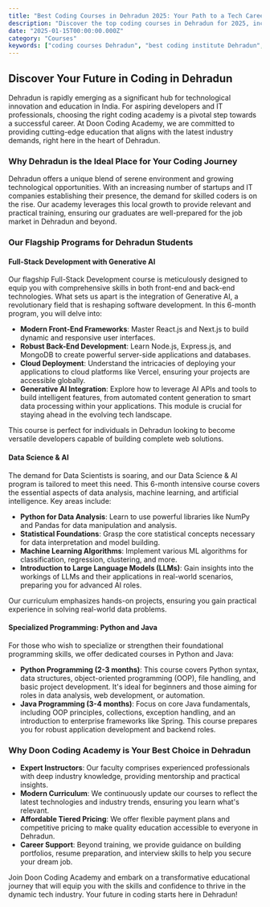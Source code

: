 ```yaml
---
title: "Best Coding Courses in Dehradun 2025: Your Path to a Tech Career"
description: "Discover the top coding courses in Dehradun for 2025, including Full-Stack, Data Science, Python, and Java. Start your tech journey with Doon Coding Academy."
date: "2025-01-15T00:00:00.000Z"
category: "Courses"
keywords: ["coding courses Dehradun", "best coding institute Dehradun", "Full-Stack Dehradun", "Data Science Dehradun", "Python training Dehradun", "Java classes Dehradun", "tech career Dehradun"]
---
```


## Discover Your Future in Coding in Dehradun

Dehradun is rapidly emerging as a significant hub for technological innovation and education in India. For aspiring developers and IT professionals, choosing the right coding academy is a pivotal step towards a successful career. At Doon Coding Academy, we are committed to providing cutting-edge education that aligns with the latest industry demands, right here in the heart of Dehradun.

### Why Dehradun is the Ideal Place for Your Coding Journey

Dehradun offers a unique blend of serene environment and growing technological opportunities. With an increasing number of startups and IT companies establishing their presence, the demand for skilled coders is on the rise. Our academy leverages this local growth to provide relevant and practical training, ensuring our graduates are well-prepared for the job market in Dehradun and beyond.

### Our Flagship Programs for Dehradun Students

#### Full-Stack Development with Generative AI

Our flagship Full-Stack Development course is meticulously designed to equip you with comprehensive skills in both front-end and back-end technologies. What sets us apart is the integration of Generative AI, a revolutionary field that is reshaping software development. In this 6-month program, you will delve into:

*   **Modern Front-End Frameworks**: Master React.js and Next.js to build dynamic and responsive user interfaces.
*   **Robust Back-End Development**: Learn Node.js, Express.js, and MongoDB to create powerful server-side applications and databases.
*   **Cloud Deployment**: Understand the intricacies of deploying your applications to cloud platforms like Vercel, ensuring your projects are accessible globally.
*   **Generative AI Integration**: Explore how to leverage AI APIs and tools to build intelligent features, from automated content generation to smart data processing within your applications. This module is crucial for staying ahead in the evolving tech landscape.

This course is perfect for individuals in Dehradun looking to become versatile developers capable of building complete web solutions.

#### Data Science & AI

The demand for Data Scientists is soaring, and our Data Science & AI program is tailored to meet this need. This 6-month intensive course covers the essential aspects of data analysis, machine learning, and artificial intelligence. Key areas include:

*   **Python for Data Analysis**: Learn to use powerful libraries like NumPy and Pandas for data manipulation and analysis.
*   **Statistical Foundations**: Grasp the core statistical concepts necessary for data interpretation and model building.
*   **Machine Learning Algorithms**: Implement various ML algorithms for classification, regression, clustering, and more.
*   **Introduction to Large Language Models (LLMs)**: Gain insights into the workings of LLMs and their applications in real-world scenarios, preparing you for advanced AI roles.

Our curriculum emphasizes hands-on projects, ensuring you gain practical experience in solving real-world data problems.

#### Specialized Programming: Python and Java

For those who wish to specialize or strengthen their foundational programming skills, we offer dedicated courses in Python and Java:

*   **Python Programming (2-3 months)**: This course covers Python syntax, data structures, object-oriented programming (OOP), file handling, and basic project development. It\'s ideal for beginners and those aiming for roles in data analysis, web development, or automation.
*   **Java Programming (3-4 months)**: Focus on core Java fundamentals, including OOP principles, collections, exception handling, and an introduction to enterprise frameworks like Spring. This course prepares you for robust application development and backend roles.

### Why Doon Coding Academy is Your Best Choice in Dehradun

*   **Expert Instructors**: Our faculty comprises experienced professionals with deep industry knowledge, providing mentorship and practical insights.
*   **Modern Curriculum**: We continuously update our courses to reflect the latest technologies and industry trends, ensuring you learn what\'s relevant.
*   **Affordable Tiered Pricing**: We offer flexible payment plans and competitive pricing to make quality education accessible to everyone in Dehradun.
*   **Career Support**: Beyond training, we provide guidance on building portfolios, resume preparation, and interview skills to help you secure your dream job.

Join Doon Coding Academy and embark on a transformative educational journey that will equip you with the skills and confidence to thrive in the dynamic tech industry. Your future in coding starts here in Dehradun!


